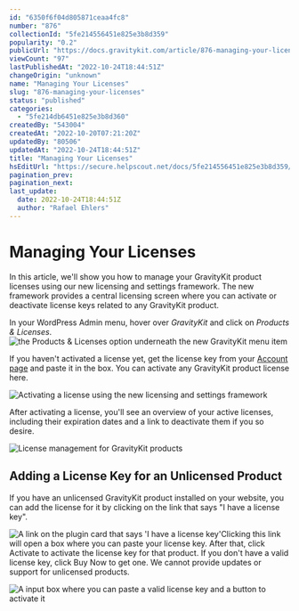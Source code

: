 ```yaml
---
id: "6350f6f04d805871ceaa4fc8"
number: "876"
collectionId: "5fe214556451e825e3b8d359"
popularity: "0.2"
publicUrl: "https://docs.gravitykit.com/article/876-managing-your-licenses"
viewCount: "97"
lastPublishedAt: "2022-10-24T18:44:51Z"
changeOrigin: "unknown"
name: "Managing Your Licenses"
slug: "876-managing-your-licenses"
status: "published"
categories: 
  - "5fe214db6451e825e3b8d360"
createdBy: "543004"
createdAt: "2022-10-20T07:21:20Z"
updatedBy: "80506"
updatedAt: "2022-10-24T18:44:51Z"
title: "Managing Your Licenses"
hsEditUrl: "https://secure.helpscout.net/docs/5fe214556451e825e3b8d359/article/6350f6f04d805871ceaa4fc8"
pagination_prev: 
pagination_next: 
last_update:
  date: 2022-10-24T18:44:51Z
  author: "Rafael Ehlers"
---
```


# Managing Your Licenses

In this article, we'll show you how to manage your GravityKit product licenses using our new licensing and settings framework. The new framework provides a central licensing screen where you can activate or deactivate license keys related to any GravityKit product.

In your WordPress Admin menu, hover over *GravityKit* and click on *Products &amp; Licenses*.   
![the Products & Licenses option underneath the new GravityKit menu item](https://s3.amazonaws.com/helpscout.net/docs/assets/54c58489e4b051242988532c/images/6350f9f3927a2c1634dfc157/file-KsiFChzygZ.png)

If you haven't activated a license yet, get the license key from your [Account page](https://www.gravitykit.com/account) and paste it in the box. You can activate any GravityKit product license here.

![Activating a license using the new licensing and settings framework](https://s3.amazonaws.com/helpscout.net/docs/assets/54c58489e4b051242988532c/images/63510169927a2c1634dfc176/file-bq1g1uMMm1.png)

After activating a license, you'll see an overview of your active licenses, including their expiration dates and a link to deactivate them if you so desire.

![License management for GravityKit products](https://s3.amazonaws.com/helpscout.net/docs/assets/54c58489e4b051242988532c/images/6350f9fc9471985a5ac53e27/file-1zcargpePD.png)

## Adding a License Key for an Unlicensed Product

If you have an unlicensed GravityKit product installed on your website, you can add the license for it by clicking on the link that says "I have a license key".

![A link on the plugin card that says 'I have a license key'](https://s3.amazonaws.com/helpscout.net/docs/assets/54c58489e4b051242988532c/images/635129bc9471985a5ac53eda/file-hvybiMAeRU.png)Clicking this link will open a box where you can paste your license key. After that, click Activate to activate the license key for that product. If you don't have a valid license key, click Buy Now to get one. We cannot provide updates or support for unlicensed products.

![A input box where you can paste a valid license key and a button to activate it](https://s3.amazonaws.com/helpscout.net/docs/assets/54c58489e4b051242988532c/images/635129fb9471985a5ac53edb/file-XbOu7ERDZ7.png)
